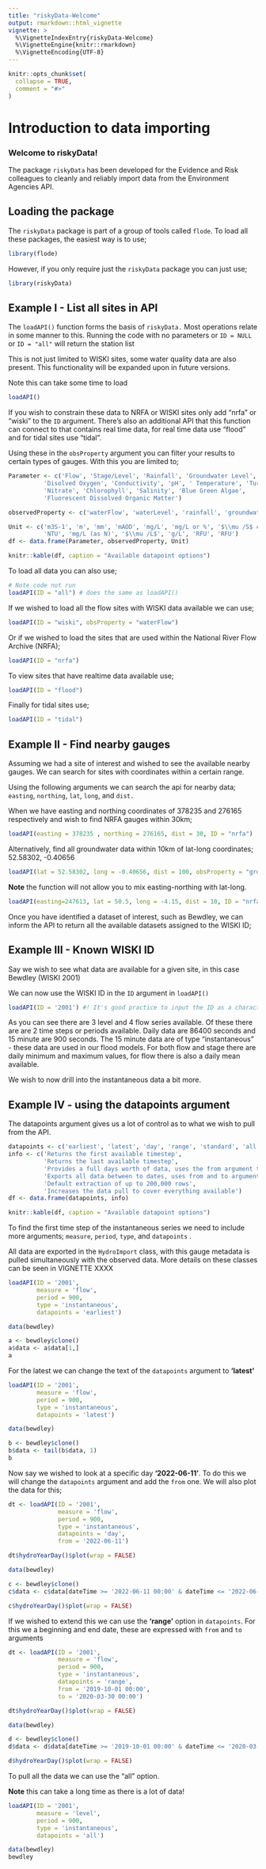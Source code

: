 ```yaml
---
title: "riskyData-Welcome"
output: rmarkdown::html_vignette
vignette: >
  %\VignetteIndexEntry{riskyData-Welcome}
  %\VignetteEngine{knitr::rmarkdown}
  %\VignetteEncoding{UTF-8}
---
```


```r
knitr::opts_chunk$set(
  collapse = TRUE,
  comment = "#>"
)
```

# Introduction to data importing

### Welcome to riskyData!

The package `riskyData` has been developed for the Evidence and Risk colleagues to cleanly and reliably import data from the Environment Agencies API.

## Loading the package

The `riskyData` package is part of a group of tools called `flode`. To load all these packages, the easiest way is to use;

```r
library(flode)
```

However, if you only require just the `riskyData` package you can just use;

```r
library(riskyData)
```

## Example I - List all sites in API

The `loadAPI()` function forms the basis of `riskyData.` Most operations relate in some manner to this. Running the code with no parameters or `ID = NULL` or `ID = "all"` will return the station list

This is not just limited to WISKI sites, some water quality data are also present. This functionality will be expanded upon in future versions.

Note this can take some time to load

```r
loadAPI()
```

If you wish to constrain these data to NRFA or WISKI sites only add "nrfa" or "wiski" to the `ID` argument. There's also an additional API that this function can connect to that contains real time data, for real time data use "flood" and for tidal sites use "tidal".

Using these in the `obsProperty` argument you can filter your results to certain types of gauges. With this you are limited to;

```r
Parameter <- c('Flow', 'Stage/Level', 'Rainfall', 'Groundwater Level', 'Ammonium',
          'Disolved Oxygen', 'Conductivity', 'pH', ' Temperature', 'Turbidity',
          'Nitrate', 'Chlorophyll', 'Salinity', 'Blue Green Algae',
          'Fluorescent Dissolved Organic Matter')

observedProperty <- c('waterFlow', 'waterLevel', 'rainfall', 'groundwaterLevel', 'ammonium', 'dissolved-oxygen', 'conductivity', 'ph', 'temperature', 'turbidity', 'nitrate', 'chlorophyll', 'salinity', 'bga', 'fdom')

Unit <- c('m3S-1', 'm', 'mm', 'mAOD', 'mg/L', 'mg/L or %', '$\\mu /S$ cm', '', 'C',
          'NTU', 'mg/L (as N)', '$\\mu /L$', 'g/L', 'RFU', 'RFU')
df <- data.frame(Parameter, observedProperty, Unit)

knitr::kable(df, caption = "Available datapoint options")
```

To load all data you can also use;

```r
# Note code not run
loadAPI(ID = "all") # does the same as loadAPI()
```

If we wished to load all the flow sites with WISKI data available we can use;

```r
loadAPI(ID = "wiski", obsProperty = "waterFlow")
```

Or if we wished to load the sites that are used within the National River Flow Archive (NRFA);

```r
loadAPI(ID = "nrfa")
```
To view sites that have realtime data available use;

```r
loadAPI(ID = "flood")
```

Finally for tidal sites use;

```r
loadAPI(ID = "tidal")
```
## Example II - Find nearby gauges

Assuming we had a site of interest and wished to see the available nearby gauges. We can search for sites with coordinates within a certain range.

Using the following arguments we can search the api for nearby data; `easting`, `northing`, `lat`, `long`, and `dist.`

When we have easting and northing coordinates of 378235 and 276165 respectively and wish to find NRFA gauges within 30km;

```r
loadAPI(easting = 378235 , northing = 276165, dist = 30, ID = "nrfa")
```

Alternatively, find all groundwater data within 10km of lat-long coordinates; 52.58302, -0.40656

```r
loadAPI(lat = 52.58302, long = -0.40656, dist = 100, obsProperty = "groundwaterLevel")
```

**Note** the function will not allow you to mix easting-northing with lat-long.

```r
loadAPI(easting=247613, lat = 50.5, long = -4.15, dist = 10, ID = "nrfa")
```

Once you have identified a dataset of interest, such as Bewdley, we can inform the API to return all the available datasets assigned to the WISKI ID;

## Example III - Known WISKI ID

Say we wish to see what data are available for a given site, in this case Bewdley (WISKI 2001)

We can now use the WISKI ID in the `ID` argument in `loadAPI()`

```r
loadAPI(ID = '2001') #! It's good practice to input the ID as a character string
```

As you can see there are 3 level and 4 flow series available. Of these there are are 2 time steps or periods available. Daily data are 86400 seconds and 15 minute are 900 seconds. The 15 minute data are of type "instantaneous" - these data are used in our flood models. For both flow and stage there are daily minimum and maximum values, for flow there is also a daily mean available.

We wish to now drill into the instantaneous data a bit more.

## Example IV - using the datapoints argument

The datapoints argument gives us a lot of control as to what we wish to pull from the API.

```r
datapoints <- c('earliest', 'latest', 'day', 'range', 'standard', 'all')
info <- c('Returns the first available timestep',
          'Returns the last available timestep',
          'Provides a full days worth of data, uses the from argument to specify the date',
          'Exports all data between to dates, uses from and to arguments',
          'Default extraction of up to 200,000 rows',
          'Increases the data pull to cover everything available')
df <- data.frame(datapoints, info)

knitr::kable(df, caption = "Available datapoint options")

```

To find the first time step of the instantaneous series we need to include more arguments; `measure`, `period`, `type`, and `datapoints` .

All data are exported in the `HydroImport` class, with this gauge metadata is pulled simultaneously with the observed data. More details on these classes can be seen in VIGNETTE XXXX

```r
loadAPI(ID = '2001', 
        measure = 'flow',
        period = 900,
        type = 'instantaneous',
        datapoints = 'earliest')
```

```r
data(bewdley)

a <- bewdley$clone()
a$data <- a$data[1,]
a
```

For the latest we can change the text of the `datapoints` argument to **'latest'**

```r
loadAPI(ID = '2001', 
        measure = 'flow',
        period = 900,
        type = 'instantaneous',
        datapoints = 'latest')
```

```r
data(bewdley)

b <- bewdley$clone()
b$data <- tail(b$data, 1)
b
```

Now say we wished to look at a specific day **'2022-06-11'**. To do this we will change the `datapoints` argument and add the `from` one. We will also plot the data for this;

```r
dt <- loadAPI(ID = '2001', 
              measure = 'flow',
              period = 900,
              type = 'instantaneous',
              datapoints = 'day',
              from = '2022-06-11')

dt$hydroYearDay()$plot(wrap = FALSE)
```

```r
data(bewdley)

c <- bewdley$clone()
c$data <- c$data[dateTime >= '2022-06-11 00:00' & dateTime <= '2022-06-12 00:00',]

c$hydroYearDay()$plot(wrap = FALSE)
```

If we wished to extend this we can use the **'range'** option in `datapoints`. For this we a beginning and end date, these are expressed with `from` and `to` arguments

```r
dt <- loadAPI(ID = '2001', 
              measure = 'flow',
              period = 900,
              type = 'instantaneous',
              datapoints = 'range',
              from = '2019-10-01 00:00',
              to = '2020-03-30 00:00')

dt$hydroYearDay()$plot(wrap = FALSE)
```

```r
data(bewdley)

d <- bewdley$clone()
d$data <- d$data[dateTime >= '2019-10-01 00:00' & dateTime <= '2020-03-30 00:00',]

d$hydroYearDay()$plot(wrap = FALSE)
```

To pull all the data we can use the "all" option.

**Note** this can take a long time as there is a lot of data!

```r
loadAPI(ID = '2001', 
        measure = 'level',
        period = 900,
        type = 'instantaneous',
        datapoints = 'all')
```

```r
data(bewdley)
bewdley
```
